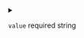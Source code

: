 
<details>
<summary>

`value` <span class="config-field-required">required</span> <span class="config-field-type">string</span> 

</summary>

Value of the environment variable

</details>
